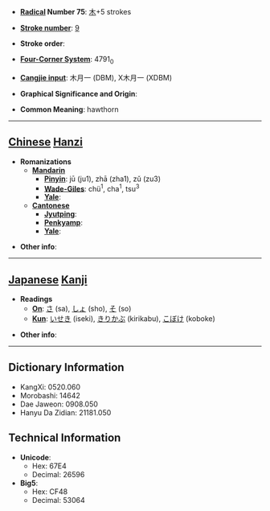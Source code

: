 * '''[[Wiktionary:Chinese radical index| Radical]] Number 75''': [[Wiktionary:Chinese radical index 木|木]]+5 strokes

* '''[[Wiktionary:Chinese total strokes index|Stroke number]]''': [[Wiktionary:Chinese total strokes index 9|9]]

* '''Stroke order''': 

* '''[[Wiktionary:Chinese four corner index|Four-Corner System]]''': 4791<sub>0</sub>

* '''[[Wiktionary:Chinese Cangjie index|Cangjie input]]''': 木月一 (DBM), X木月一 (XDBM)

* '''Graphical Significance and Origin''': 

* '''Common Meaning''': hawthorn

----

== [[Chinese]] [[Hanzi]] ==

* '''Romanizations'''
** '''[[Mandarin]]'''
*** '''[[Pinyin]]''': jū (ju1), zhā (zha1), zǔ (zu3)
*** '''[[Wade-Giles]]''': chü<sup>1</sup>, cha<sup>1</sup>, tsu<sup>3</sup>
*** '''[[Yale]]''': 
** '''[[Cantonese]]'''
*** '''[[Jyutping]]''':
*** '''[[Penkyamp]]''': 
*** '''[[Yale]]''': 

* '''Other info''': 

----

== [[Japanese]] [[Kanji]] ==

* '''Readings'''
** '''[[On]]''': [[さ]] (sa), [[しょ]] (sho), [[そ]] (so)
** '''[[Kun]]''': [[いせき]] (iseki), [[きりかぶ]] (kirikabu), [[こぼけ]] (koboke)

* '''Other info''':  

----

== Dictionary Information ==

* KangXi: 0520.060
* Morobashi: 14642
* Dae Jaweon: 0908.050
* Hanyu Da Zidian: 21181.050

== Technical Information ==

* '''Unicode''':
** Hex: 67E4
** Decimal: 26596
* '''Big5''':
** Hex: CF48
** Decimal: 53064